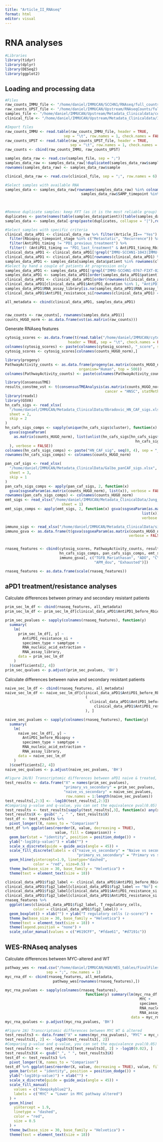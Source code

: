 ```yaml
---
title: "Article_II_RNAseq"
format: html
editor: visual
---
```


# RNA analyses

```r
#Libraries
library(tidyr)
library(dplyr)
library(DESeq2)
library(ggplot2)
```

## Loading and processing data

```r
#Files
raw_counts_IMMU_file <- "/home/daniel/IMMUCAN/SCCHN1/RNAseq/full_counts_HUGO_matrix.tsv"
raw_counts_UPST_file <- "/home/daniel/IMMUCAN/Upstream/RNAseqCounts/full_counts_HUGO_matrix.tsv"
samples_file <- "/home/daniel/IMMUCAN/Upstream/Metadata_Clinicaldata/coldata_samples_all_SCCHN_20240624.csv"
clinical_file <- "/home/daniel/IMMUCAN/Upstream/Metadata_Clinicaldata/IMMUCAN_HN_298_20240821.csv"

#Import files
raw_counts_IMMU <- read.table(raw_counts_IMMU_file, header = TRUE,
                           sep = "\t", row.names = 1, check.names = FALSE)
raw_counts_UPST <- read.table(raw_counts_UPST_file, header = TRUE,
                              sep = "\t", row.names = 1, check.names = FALSE)
raw_counts <- cbind(raw_counts_IMMU, raw_counts_UPST)

samples_data_raw <- read.csv(samples_file, sep = ";")
samples_data_raw <- samples_data_raw[!duplicated(samples_data_raw$sample),]
rownames(samples_data_raw) <- samples_data_raw$sample

clinical_data_raw <- read.csv(clinical_file, sep = ";", row.names = 6)

#Select samples with available RNA
samples_data <- samples_data_raw[rownames(samples_data_raw) %in% colnames(raw_counts) &
                                   samples_data_raw$SAMP_timepoint %in% c("Registration", 
                                                                          "UPSTREAM_Post_treatment",
                                                                          "At progression"), ]

#Remove duplicate samples: keep FFT (as it is the most reliable group)
duplicates <- paste(names(table(samples_data$patient))[table(samples_data$patient) == 2 & grepl("UPST", names(table(samples_data$patient)))], "-FIXT", sep = "")
samples_data <- samples_data[-grep(paste(duplicates, collapse = "|"),rownames(samples_data)),]

#Select samples with specific criteria 
clinical_data_aPD1 <- clinical_data_raw %>% filter(Article_II== "Yes") %>%
  filter(Rbiopsy_timepoint_stage %in% c("Metastatic", "Recurrence")) %>% 
  filter(AntiPD1_timing != "PD1_previous_treatment") %>% 
  filter(! (AntiPD1_timing == "PD1_last_treatment" & AntiPD1_timing_Rbiopsy_end_antiPD1 < -90))
clinical_data_aPD1 <- clinical_data_aPD1[!grepl("IMMU-SCCHN1-1043|IMMU-SCCHN1-0266", rownames(clinical_data_aPD1)),]
clinical_data_aPD1 <- clinical_data_aPD1[rownames(clinical_data_aPD1) %in% gsub("-F.*", "", rownames(samples_data)),]
samples_data_aPD1 <- samples_data[samples_data$patient %in% rownames(clinical_data_aPD1),]
#Select by hand a couple of patients At progression only
samples_data_aPD1 <- samples_data_aPD1[!grepl("IMMU-SCCHN1-0767-FIXT-02|IMMU-SCCHN1-1319-FIXT-01", rownames(samples_data_aPD1)),]
samples_data_aPD1 <- samples_data_aPD1[order(samples_data_aPD1$patient),]
clinical_data_aPD1 <- clinical_data_aPD1[order(rownames(clinical_data_aPD1)),]
clinical_data_aPD1[clinical_data_aPD1$AntiPD1_duration %in% 1, "AntiPD1_duration"] <- NA
samples_data_aPD1$RNA_assay_library[is.na(samples_data_aPD1$RNA_assay_library)] <- "KAPA (HMR) + Globin Depletion (Roche)"
clinical_data_aPD1$AntiPD1_resistance_si[rownames(clinical_data_aPD1) == "UPST-SCCHN3-0484"] <- "Primary_resistance"

all_metadata <- cbind(clinical_data_aPD1, samples_data_aPD1)


raw_counts <- raw_counts[, rownames(samples_data_aPD1)]
counts_HUGO_norm <- as.data.frame(vst(as.matrix(raw_counts)))
```

Generate RNAseq features

```r
cytosig_scores <- as.data.frame(t(read.table("/home/daniel/IMMUCAN/cytosig_preds_full.Zscore", 
                             header = TRUE, sep = "\t", check.names = FALSE)))
colnames(cytosig_scores) <- paste(colnames(cytosig_scores), "_score", sep = "")
cytosig_scores <- cytosig_scores[colnames(counts_HUGO_norm),]

library(progeny)
PathwayActivity_counts <- as.data.frame(progeny(as.matrix(counts_HUGO_norm), scale=FALSE, 
                                  organism="Human", top = 500))
colnames(PathwayActivity_counts) <- paste(colnames(PathwayActivity_counts), "_score", sep = "")

library(ConsensusTME)
results_constme_vst <- t(consensusTMEAnalysis(as.matrix(counts_HUGO_norm), 
                                              cancer = "HNSC", statMethod = "ssgsea"))
library(readxl)
library(GSVA)
hn_cafs_sigs <- read_xlsx(
  "/home/daniel/IMMUCAN/Metadata_ClinicalData/Obradovic_HN_CAF_sigs.xlsx",
  sheet = 2,
  skip = 2
)
hn_cafs_sigs_comps <- sapply(unique(hn_cafs_sigs$cluster), function(x)
  gsva(ssgseaParam(
    as.matrix(counts_HUGO_norm), list(unlist(hn_cafs_sigs[hn_cafs_sigs$cluster == x &
                                                            hn_cafs_sigs$p_val_adj < 1e-10, "gene"]))
  ), verbose = FALSE))
colnames(hn_cafs_sigs_comps) <- paste("HN_CAF_sig", seq(0, 4), sep = "_")
rownames(hn_cafs_sigs_comps) <- colnames(counts_HUGO_norm)

pan_caf_sigs <- read_xlsx(
  "/home/daniel/IMMUCAN/Metadata_ClinicalData/Galbo_panCAF_sigs.xlsx",
  sheet = 3,
  skip = 1
)
pan_cafs_sigs_comps <- apply(pan_caf_sigs, 2, function(x)
  gsva(ssgseaParam(as.matrix(counts_HUGO_norm), list(x)), verbose = FALSE))
rownames(pan_cafs_sigs_comps) <- colnames(counts_HUGO_norm)
emt_sigs <- read_xlsx("/home/daniel/IMMUCAN/Metadata_ClinicalData/Jung_EMT.xlsx", 
                          sheet = 1)
emt_sigs_comps <- apply(emt_sigs, 2, function(x) gsva(ssgseaParam(as.matrix(counts_HUGO_norm), 
                                                               list(x)),
                                                               verbose = FALSE))

immuno_sigs <- read_xlsx("/home/daniel/IMMUCAN/Metadata_ClinicalData/signatures_gsva_PS_AVDE.xlsx")
immuno_gsva <- as.data.frame(t(gsva(ssgseaParam(as.matrix(counts_HUGO_norm), as.list(immuno_sigs)),
                                                         verbose = FALSE)))


rnaseq_features <- cbind(cytosig_scores, PathwayActivity_counts, results_constme_vst,
                         hn_cafs_sigs_comps, pan_cafs_sigs_comps, emt_sigs_comps, 
                         immuno_gsva[, c("TGFB_Mariathasan", "ADO", "CYT", "TIS", "CAF_S1",
                                         "APM_dou", "Exhausted")])

rnaseq_features <- as.data.frame(scale(rnaseq_features))
```

## aPD1 treatment/resistance analyses

Calculate differences between primary and secondary resistant patients

```r
prim_sec_lm_df <- cbind(rnaseq_features, all_metadata)
prim_sec_lm_df <- prim_sec_lm_df[clinical_data_aPD1$AntiPD1_before_Rbiopsy == "Yes", ]

prim_sec_pvalues <- sapply(colnames(rnaseq_features), function(y)
  summary(
    lm(
      prim_sec_lm_df[, y] ~
        AntiPD1_resistance_si +
        specimen_type + samptype +
        RNA_nucleic_acid_extraction +
        RNA_assay_library,
      data = prim_sec_lm_df
    )
  )$coefficients[2, 4])
prim_sec_qvalues <- p.adjust(prim_sec_pvalues, 'BH')
```

Calculate differences between naive and secondary resistant patients

```r
naive_sec_lm_df <- cbind(rnaseq_features, all_metadata)
naive_sec_lm_df <- naive_sec_lm_df[clinical_data_aPD1$AntiPD1_before_Rbiopsy == "No" |
                                     (
                                       clinical_data_aPD1$AntiPD1_before_Rbiopsy == "Yes" &
                                         clinical_data_aPD1$AntiPD1_resistance_si == "Secondary_resistance"
                                     ), ]

naive_sec_pvalues <- sapply(colnames(rnaseq_features), function(y)
  summary(
    lm(
      naive_sec_lm_df[, y] ~
        AntiPD1_before_Rbiopsy +
        specimen_type + samptype +
        RNA_nucleic_acid_extraction +
        RNA_assay_library,
      data = naive_sec_lm_df
    )
  )$coefficients[2, 4])
naive_sec_qvalues <- p.adjust(naive_sec_pvalues, 'BH')
```

```r
#Figure 2A/B) Transcriptomic differences between aPD1 naive & treated, and between primary & secondary resistance
test_results <- data.frame("X" = names(prim_sec_pvalues),
                           "primary_vs_secondary" = prim_sec_pvalues,
                           "naive_vs_secondary" = naive_sec_pvalues,
                            row.names = 1:length(naive_sec_pvalues))
test_results[,2:3] <- -log10(test_results[,2:3])
#Comparing p-value and q-value, you can set the equivalence pval(0.05) = qval(0.02)
test_results <- test_results[sapply(test_results[,3], function(x) any(x > -log10(0.02))),]
test_results$X <- gsub("_", " ", test_results$X)
test_df <- test_results %>% 
  pivot_longer(!X, names_to = "Comparison")
test_df %>% ggplot(aes(reorder(X, value, decreasing = TRUE),
                       value, fill = Comparison)) + 
  geom_bar(stat = "identity", position = position_dodge()) +
  ylab("-log10(p-value)") + xlab("") + 
  scale_x_discrete(guide = guide_axis(angle = 45)) +
  scale_fill_discrete(labels = c("naive_vs_secondary" = "Naive vs secondary resistance",
                                 "primary_vs_secondary" = "Primary vs secondary resistance")) +
  geom_hline(yintercept=1.9, linetype="dashed", 
             color = "red", size=0.5) + 
  theme_bw(base_size = 30, base_family = "Helvetica") +
  theme(text = element_text(size = 18))

clinical_data_aPD1$fig2_label <- clinical_data_aPD1$AntiPD1_before_Rbiopsy
clinical_data_aPD1$fig2_label[clinical_data_aPD1$fig2_label == "No"] <- "Naive"
clinical_data_aPD1$fig2_label[clinical_data_aPD1$AntiPD1_resistance_si == "Secondary_resistance" & !clinical_data_aPD1$fig2_label == "Naive"] <- "Secondary resistance"
clinical_data_aPD1$fig2_label[clinical_data_aPD1$AntiPD1_resistance_si == "Primary_resistance" & !clinical_data_aPD1$fig2_label == "Naive"] <- "Primary resistance"
rnaseq_features %>% 
  ggplot(aes(clinical_data_aPD1$fig2_label, T_regulatory_cells,
             color = clinical_data_aPD1$fig2_label)) +
  geom_boxplot() + xlab("") + ylab("T regulatory cells (z-score)") +
  theme_bw(base_size = 30, base_family = "Helvetica") +
  theme(text = element_text(size = 18)) + 
  theme(legend.position = "none") +
  scale_color_manual(values = c("#619CFF", "#fdae61", "#d7191c")) 
```

## WES-RNAseq analyses

Calculate differences between MYC-altered and WT

```r
pathway_wes <- read.csv("/home/daniel/IMMUCAN/H&N/WES_tables/FinalFilesv2/HN_pathways_20240819.csv",
                   sep = ";", row.names = 1)
myc_rna_df <- cbind(rnaseq_features, all_metadata,
                      pathway_wes[rownames(rnaseq_features),])

myc_rna_pvalues <- sapply(colnames(rnaseq_features),
                                     function(y) summary(lm(myc_rna_df[,y] ~ 
                                                              MYC + 
                                                              specimen_type +
                                                              RNA_nucleic_acid_extraction + 
                                                              RNA_assay_library,
                                                          data = myc_rna_df))$coefficients[2,4])
myc_rna_qvalues <- p.adjust(myc_rna_pvalues, 'BH')
```

```r
#Figure 2A) Transcriptomic differences between MYC WT & altered
test_results3 <- data.frame("X" = names(myc_rna_pvalues), "MYC" = myc_rna_pvalues)
test_results3[, 2] <- -log10(test_results3[, 2])
#Comparing p-value and q-value, you can set the equivalence pval(0.05) = qval(0.02)
test_results3 <-  test_results3[test_results3[, 2] > -log10(0.02), ]
test_results3$X <- gsub("_", " ", test_results3$X)
test_df <- test_results3 %>%
  pivot_longer(!X, names_to = "Comparison")
test_df %>% ggplot(aes(reorder(X, value, decreasing = TRUE), value, fill = Comparison)) +
  geom_bar(stat = "identity", position = position_dodge()) +
  ylab("-log10(p-value)") + xlab("") +
  scale_x_discrete(guide = guide_axis(angle = 45)) +
  scale_fill_manual(
    values = c("deepskyblue2"),
    labels = c("MYC" = "Lower in MYC pathway altered")
  ) +
  geom_hline(
    yintercept = 1.9,
    linetype = "dashed",
    color = "red",
    size = 0.5
  ) +
  theme_bw(base_size = 30, base_family = "Helvetica") +
  theme(text = element_text(size = 18))
```
